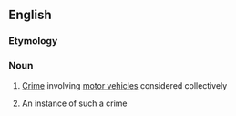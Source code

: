 ==English==

===Etymology===
{{compound|auto|crime|lang=en}}

===Noun===
{{en-noun|~}}

# {{label|en|uncountable}} [[crime|Crime]] involving [[motor vehicle]]s considered collectively
# {{label|en|countable}} An instance of such a crime
